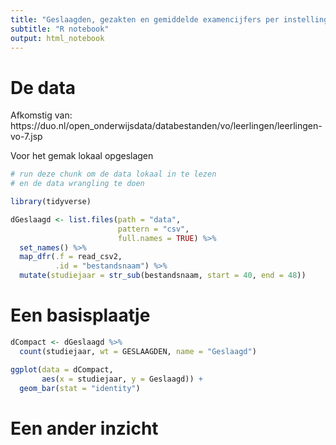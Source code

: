 ---
title: "Geslaagden, gezakten en gemiddelde examencijfers per instelling"
subtitle: "R notebook"
output: html_notebook
---

# De data

Afkomstig van:  
https://duo.nl/open_onderwijsdata/databestanden/vo/leerlingen/leerlingen-vo-7.jsp

Voor het gemak lokaal opgeslagen

```{r}
# run deze chunk om de data lokaal in te lezen
# en de data wrangling te doen

library(tidyverse)

dGeslaagd <- list.files(path = "data",
                        pattern = "csv",
                        full.names = TRUE) %>%
  set_names() %>% 
  map_dfr(.f = read_csv2,
          .id = "bestandsnaam") %>%
  mutate(studiejaar = str_sub(bestandsnaam, start = 40, end = 48))


```

# Een basisplaatje

```{r, fig.height = 2, fig.width = 8}
dCompact <- dGeslaagd %>%
  count(studiejaar, wt = GESLAAGDEN, name = "Geslaagd")

ggplot(data = dCompact,
       aes(x = studiejaar, y = Geslaagd)) +
  geom_bar(stat = "identity")
```
# Een ander inzicht

```{r}

```

